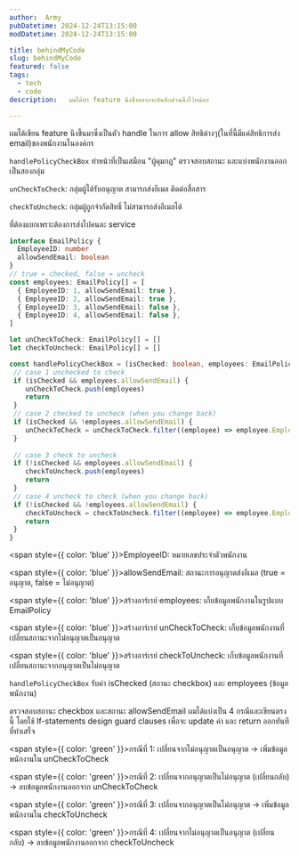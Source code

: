 ```yaml
---
author:  Army
pubDatetime: 2024-12-24T13:15:00
modDatetime: 2024-12-24T13:15:00

title: behindMyCode
slug: behindMyCode
featured: false
tags:
  - tech
  - code
description:   ผมได้ทำ feature นึงซึ่งอยากจะบันทึกส่วนนึงไว้หน่อย

---
```


ผมได้เขียน  feature นึงขึ้นมาซึ่งเป็นตัว handle ในการ allow สิทธิต่างๆ(ในที่นี้มีแค่สิทธิการส่ง email)ของพนักงานในองค์กร

`handlePolicyCheckBox`  ทำหน้าที่เป็นเสมือน  "ผู้คุมกฎ"  ตรวจสอบสถานะ  และแบ่งพนักงานออกเป็นสองกลุ่ม

`unCheckToCheck`: กลุ่มผู้ได้รับอนุญาต สามารถส่งอีเมล ติดต่อสื่อสาร

`checkToUncheck`: กลุ่มผู้ถูกจำกัดสิทธิ์ ไม่สามารถส่งอีเมลได้

ที่ต้องแยกเพราะต้องการส่งไปคนละ service

```typescript
interface EmailPolicy {
  EmployeeID: number
  allowSendEmail: boolean
}
// true = checked, false = uncheck
const employees: EmailPolicy[] = [
  { EmployeeID: 1, allowSendEmail: true },
  { EmployeeID: 2, allowSendEmail: true },
  { EmployeeID: 3, allowSendEmail: false },
  { EmployeeID: 4, allowSendEmail: false },
]

let unCheckToCheck: EmailPolicy[] = []
let checkToUncheck: EmailPolicy[] = []

const handlePolicyCheckBox = (isChecked: boolean, employees: EmailPolicy) => {
 // case 1 unchecked to check
 if (isChecked && employees.allowSendEmail) {
    unCheckToCheck.push(employees)
    return 
 }  
 // case 2 checked to uncheck (when you change back)
 if (isChecked && !employees.allowSendEmail) {
    unCheckToCheck = unCheckToCheck.filter((employee) => employee.EmployeeID !== employees.EmployeeID)
 }
 
 // case 3 check to uncheck
 if (!isChecked && employees.allowSendEmail) {
    checkToUncheck.push(employees)
    return 
 }
 // case 4 uncheck to check (when you change back)
 if (!isChecked && !employees.allowSendEmail) {
    checkToUncheck = checkToUncheck.filter((employee) => employee.EmployeeID !== employees.EmployeeID)
    return 
 }
}
```

<span style={{ color: 'blue' }}>EmployeeID:</span> หมายเลขประจำตัวพนักงาน

<span style={{ color: 'blue' }}>allowSendEmail:</span> สถานะการอนุญาตส่งอีเมล (true = อนุญาต, false = ไม่อนุญาต)

<span style={{ color: 'blue' }}>สร้างอาร์เรย์ employees:</span> เก็บข้อมูลพนักงานในรูปแบบ EmailPolicy

<span style={{ color: 'blue' }}>สร้างอาร์เรย์ unCheckToCheck:</span>  เก็บข้อมูลพนักงานที่เปลี่ยนสถานะจากไม่อนุญาตเป็นอนุญาต

<span style={{ color: 'blue' }}>สร้างอาร์เรย์ checkToUncheck:</span> เก็บข้อมูลพนักงานที่เปลี่ยนสถานะจากอนุญาตเป็นไม่อนุญาต

`handlePolicyCheckBox` รับค่า isChecked (สถานะ checkbox) และ employees (ข้อมูลพนักงาน)

ตรวจสอบสถานะ checkbox และสถานะ allowSendEmail  ผมได้แบ่งเป็น 4 กรณีและเขียนตรงนี้ โดยใช้ If-statements design guard clauses 
เพื่อจะ update ค่า และ return ออกทันทีที่ทำเสร็จ

<span style={{ color: 'green' }}>กรณีที่ 1:</span> เปลี่ยนจากไม่อนุญาตเป็นอนุญาต -> เพิ่มข้อมูลพนักงานใน unCheckToCheck

<span style={{ color: 'green' }}>กรณีที่ 2:</span> เปลี่ยนจากอนุญาตเป็นไม่อนุญาต (เปลี่ยนกลับ) -> ลบข้อมูลพนักงานออกจาก unCheckToCheck

<span style={{ color: 'green' }}>กรณีที่ 3:</span> เปลี่ยนจากอนุญาตเป็นไม่อนุญาต -> เพิ่มข้อมูลพนักงานใน checkToUncheck

<span style={{ color: 'green' }}>กรณีที่ 4:</span> เปลี่ยนจากไม่อนุญาตเป็นอนุญาต (เปลี่ยนกลับ) -> ลบข้อมูลพนักงานออกจาก checkToUncheck